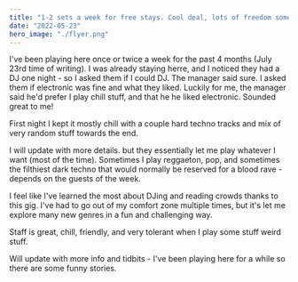 ```yaml
---
title: "1-2 sets a week for free stays. Cool deal, lots of freedom sometimes."
date: "2022-05-23"
hero_image: "./flyer.png"
---
```


I've been playing here once or twice a week for the past 4 months (July 23rd time of writing). I was already staying herre, and I noticed they had a DJ one night - so I asked them if I could DJ. The manager said sure. I asked them if electronic was fine and what they liked. Luckily for me, the manager said he'd prefer I play chill stuff, and that he he liked electronic. Sounded great to me!

First night I kept it mostly chill with a couple hard techno tracks and mix of very random stuff towards the end.

I will update with more details. but they essentially let me play whatever I want (most of the time). Sometimes I play reggaeton, pop, and sometimes the filthiest dark techno that would normally be reserved for a blood rave - depends on the guests of the week.

I feel like I've learned the most about DJing and reading crowds thanks to this gig. I've had to go out of my comfort zone multiple times, but it's let me explore many new genres in a fun and challenging way.

Staff is great, chill, friendly, and very tolerant when I play some stuff weird stuff.

Will update with more info and tidbits - I've been playing here for a while so there are some funny stories.
